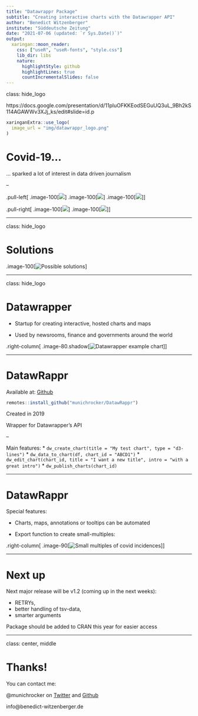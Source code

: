 ```yaml
---
title: "Datawrappr Package"
subtitle: "Creating interactive charts with the Datawrapper API"
author: "Benedict Witzenberger"
institute: "Süddeutsche Zeitung"
date: "2021-07-06 (updated: `r Sys.Date()`)"
output:
  xaringan::moon_reader:
    css: ["useR", "useR-fonts", "style.css"]
    lib_dir: libs
    nature:
      highlightStyle: github
      highlightLines: true
      countIncrementalSlides: false
---
```


class: hide_logo

https://docs.google.com/presentation/d/11pluOFKKEodSEGuUQ3uL_9Bh2kS114AGAWWv3XJj_ks/edit#slide=id.p

```r
xaringanExtra::use_logo(
  image_url = "img/datawrappr_logo.png"
)
```

# Covid-19...

... sparked a lot of interest in data driven journalism

--

.pull-left[
  .image-100[![](img/nyt.png)]
  .image-100[![](img/wp.png)]
  .image-100[![](img/sz.png)]
]

.pull-right[
  .image-100[![](img/zeit.png)]
  .image-100[![](img/jhu.png)]
]

---

class: hide_logo

# Solutions

.image-100[![Possible solutions](img/solutions.png)]

---

class: hide_logo

# Datawrapper

* Startup for creating interactive, hosted charts and maps

* Used by newsrooms, finance and governments around the world

.right-column[
  .image-80.shadow[![Datawrapper example chart](img/dw.png)]
]


---

# DatawRappr

Available at: [Github](https://github.com/munichrocker/DatawRappr)

```r
remotes::install_github("munichrocker/DatawRappr")
```

Created in 2019

Wrapper for Datawrapper’s API

--

Main features:
* `dw_create_chart(title = "My test chart", type = "d3-lines")`
* `dw_data_to_chart(df, chart_id = "ABCD1")`
* `dw_edit_chart(chart_id, title = "I want a new title", intro = "with a great intro")`
* `dw_publish_charts(chart_id)`

---

# DatawRappr

Special features:

* Charts, maps, annotations or tooltips can be automated

* Export function to create small-multiples:

.right-column[
  .image-90[![Small multiples of covid incidences](img/small_multiples.png)]
]

---

# Next up

Next major release will be v1.2 (coming up in the next weeks): 

* RETRYs, 
* better handling of tsv-data, 
* smarter arguments

Package should be added to CRAN this year for easier access


---

class: center, middle

# Thanks!

You can contact me:

@munichrocker on [Twitter](www.twitter.com/munichrocker) and [Github](https://github.com/munichrocker)

info@benedict-witzenberger.de
